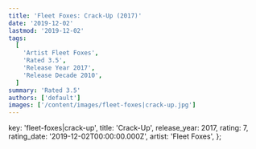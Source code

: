 ```yaml
---
title: 'Fleet Foxes: Crack-Up (2017)'
date: '2019-12-02'
lastmod: '2019-12-02'
tags:
  [
    'Artist Fleet Foxes',
    'Rated 3.5',
    'Release Year 2017',
    'Release Decade 2010',
  ]
summary: 'Rated 3.5'
authors: ['default']
images: ['/content/images/fleet-foxes|crack-up.jpg']
---
```


  key: 'fleet-foxes|crack-up',
  title: 'Crack-Up',
  release_year: 2017,
  rating: 7,
  rating_date: '2019-12-02T00:00:00.000Z',
  artist: 'Fleet Foxes',
};

<MusicRating data={data} />
